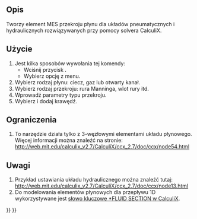 <languages/>

{{Docnav
|[[FEM_ElementGeometry2D/pl|Grubość powłoki]]
|[[FEM_ConstraintElectrostaticPotential/pl|Warunek brzegowy potencjału elektrostatycznego]]
|[[FEM_Workbench/pl|środowisko pracy MES]]
|IconL=FEM_ElementGeometry2D.svg
|IconR=FEM_ConstraintElectrostaticPotential.svg
|IconC=Workbench_FEM.svg
}}

{{GuiCommandContainer|
{{GuiCommand/pl
|Name=FEM ElementFluid1D
|Name/pl=MES: Przekrój dla przepływu 1D
|MenuLocation=Model → Geometria elementu → Przekrój dla przepływu 1D
|Workbenches=[[FEM_Workbench/pl|MES]]
|SeeAlso=[[FEM_tutorial/pl|Poradnik MES]]
}}
{{GuiCommandFemInfo/pl
|Solvers=CalculiX
}}
}}

<span id="Description"></span>
==Opis==

Tworzy element MES przekroju płynu dla układów pneumatycznych i hydraulicznych rozwiązywanych przy pomocy solvera CalculiX.

<span id="Usage"></span>
==Użycie==

# Jest kilka sposobów wywołania tej komendy:
#* Wciśnij przycisk {{Button|[[Image:FEM_ElementFluid1D.svg|16px]] '''Przekrój dla przepływu 1D'''}}.
#* Wybierz opcję {{MenuCommand|Model → Geometria elementu → [[Image:FEM_ElementFluid1D.svg|16px]] Przekrój dla przepływu 1D}} z menu.
# Wybierz rodzaj płynu: ciecz, gaz lub otwarty kanał.
# Wybierz rodzaj przekroju: rura Manninga, wlot rury itd.
# Wprowadź parametry typu przekroju.
# Wybierz i dodaj krawędź.

<span id="Limitations"></span>
==Ograniczenia==

#To narzędzie działa tylko z 3-węzłowymi elementami układu płynowego. Więcej informacji można znaleźć na stronie: http://web.mit.edu/calculix_v2.7/CalculiX/ccx_2.7/doc/ccx/node54.html

<span id="Notes"></span>
==Uwagi==

# Przykład ustawiania układu hydraulicznego można znaleźć tutaj: http://web.mit.edu/calculix_v2.7/CalculiX/ccx_2.7/doc/ccx/node13.html 
# Do modelowania elementów płynowych dla przepływu 1D wykorzystywane jest [http://web.mit.edu/calculix_v2.7/CalculiX/ccx_2.7/doc/ccx/node205.html słowo kluczowe *FLUID SECTION w CalculiX].


{{Docnav
|[[FEM_ElementGeometry2D/pl|Grubość powłoki]]
|[[FEM_ConstraintElectrostaticPotential/pl|Warunek brzegowy potencjału elektrostatycznego]]
|[[FEM_Workbench/pl|środowisko pracy MES]]
|IconL=FEM_ElementGeometry2D.svg
|IconR=FEM_ConstraintElectrostaticPotential.svg
|IconC=Workbench_FEM.svg
}}

{{FEM Tools navi{{#translation:}}}}
{{Userdocnavi{{#translation:}}}}
{{clear}}